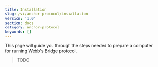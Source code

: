 ```yaml
---
title: Installation
slug: /v1/anchor-protocol/installation
version: '1.0'
section: docs
category: anchor-protocol
keywords: []
---
```


This page will guide you through the steps needed to prepare a computer for running Webb's Bridge protocol.

> TODO
